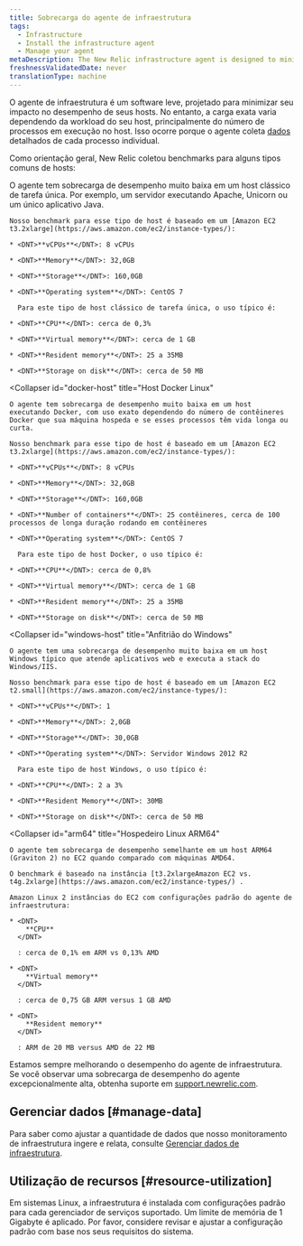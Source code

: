 ```yaml
---
title: Sobrecarga do agente de infraestrutura
tags:
  - Infrastructure
  - Install the infrastructure agent
  - Manage your agent
metaDescription: The New Relic infrastructure agent is designed to minimize its performance impact. This document outlines resource usage for common scenarios.
freshnessValidatedDate: never
translationType: machine
---
```


O agente de infraestrutura é um software leve, projetado para minimizar seu impacto no desempenho de seus hosts. No entanto, a carga exata varia dependendo da workload do seu host, principalmente do número de processos em execução no host. Isso ocorre porque o agente coleta [dados](/docs/data-analysis/metrics/analyze-your-metrics/data-collection-metric-timeslice-event-data#event-data) detalhados de cada processo individual.

Como orientação geral, New Relic coletou benchmarks para alguns tipos comuns de hosts:

<CollapserGroup>
  <Collapser
    id="single-task"
    title="Host de tarefa única Linux"
  >
    O agente tem sobrecarga de desempenho muito baixa em um host clássico de tarefa única. Por exemplo, um servidor executando Apache, Unicorn ou um único aplicativo Java.

    Nosso benchmark para esse tipo de host é baseado em um [Amazon EC2 t3.2xlarge](https://aws.amazon.com/ec2/instance-types/):

    * <DNT>**vCPUs**</DNT>: 8 vCPUs

    * <DNT>**Memory**</DNT>: 32,0GB

    * <DNT>**Storage**</DNT>: 160,0GB

    * <DNT>**Operating system**</DNT>: CentOS 7

      Para este tipo de host clássico de tarefa única, o uso típico é:

    * <DNT>**CPU**</DNT>: cerca de 0,3%

    * <DNT>**Virtual memory**</DNT>: cerca de 1 GB

    * <DNT>**Resident memory**</DNT>: 25 a 35MB

    * <DNT>**Storage on disk**</DNT>: cerca de 50 MB
  </Collapser>

  <Collapser
    id="docker-host"
    title="Host Docker Linux"
  >
    O agente tem sobrecarga de desempenho muito baixa em um host executando Docker, com uso exato dependendo do número de contêineres Docker que sua máquina hospeda e se esses processos têm vida longa ou curta.

    Nosso benchmark para esse tipo de host é baseado em um [Amazon EC2 t3.2xlarge](https://aws.amazon.com/ec2/instance-types/):

    * <DNT>**vCPUs**</DNT>: 8 vCPUs

    * <DNT>**Memory**</DNT>: 32,0GB

    * <DNT>**Storage**</DNT>: 160,0GB

    * <DNT>**Number of containers**</DNT>: 25 contêineres, cerca de 100 processos de longa duração rodando em contêineres

    * <DNT>**Operating system**</DNT>: CentOS 7

      Para este tipo de host Docker, o uso típico é:

    * <DNT>**CPU**</DNT>: cerca de 0,8%

    * <DNT>**Virtual memory**</DNT>: cerca de 1 GB

    * <DNT>**Resident memory**</DNT>: 25 a 35MB

    * <DNT>**Storage on disk**</DNT>: cerca de 50 MB
  </Collapser>

  <Collapser
    id="windows-host"
    title="Anfitrião do Windows"
  >
    O agente tem uma sobrecarga de desempenho muito baixa em um host Windows típico que atende aplicativos web e executa a stack do Windows/IIS.

    Nosso benchmark para esse tipo de host é baseado em um [Amazon EC2 t2.small](https://aws.amazon.com/ec2/instance-types/):

    * <DNT>**vCPUs**</DNT>: 1

    * <DNT>**Memory**</DNT>: 2,0GB

    * <DNT>**Storage**</DNT>: 30,0GB

    * <DNT>**Operating system**</DNT>: Servidor Windows 2012 R2

      Para este tipo de host Windows, o uso típico é:

    * <DNT>**CPU**</DNT>: 2 a 3%

    * <DNT>**Resident Memory**</DNT>: 30MB

    * <DNT>**Storage on disk**</DNT>: cerca de 50 MB
  </Collapser>

  <Collapser
    id="arm64"
    title="Hospedeiro Linux ARM64"
  >
    O agente tem sobrecarga de desempenho semelhante em um host ARM64 (Graviton 2) no EC2 quando comparado com máquinas AMD64.

    O benchmark é baseado na instância [t3.2xlargeAmazon EC2 vs. t4g.2xlarge](https://aws.amazon.com/ec2/instance-types/) .

    Amazon Linux 2 instâncias do EC2 com configurações padrão do agente de infraestrutura:

    * <DNT>
        **CPU**
      </DNT>

      : cerca de 0,1% em ARM vs 0,13% AMD

    * <DNT>
        **Virtual memory**
      </DNT>

      : cerca de 0,75 GB ARM versus 1 GB AMD

    * <DNT>
        **Resident memory**
      </DNT>

      : ARM de 20 MB versus AMD de 22 MB
  </Collapser>
</CollapserGroup>

Estamos sempre melhorando o desempenho do agente de infraestrutura. Se você observar uma sobrecarga de desempenho do agente excepcionalmente alta, obtenha suporte em [support.newrelic.com](https://support.newrelic.com).

## Gerenciar dados [#manage-data]

Para saber como ajustar a quantidade de dados que nosso monitoramento de infraestrutura ingere e relata, consulte [Gerenciar dados de infraestrutura](/docs/infrastructure/manage-your-data/data-instrumentation/manage-infrastructure-data-reporting).

## Utilização de recursos [#resource-utilization]

Em sistemas Linux, a infraestrutura é instalada com configurações padrão para cada gerenciador de serviços suportado. Um limite de memória de 1 Gigabyte é aplicado. Por favor, considere revisar e ajustar a configuração padrão com base nos seus requisitos do sistema.
